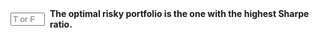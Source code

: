 
::: {.question-block}

<form onsubmit="event.preventDefault(); checkAnswerBox('module3_tf_q88','T')" style="display: flex; align-items: center; gap: 8px;">
<input type="text" id="module3_tf_q88" name="module3_tf_q88" maxlength="1" placeholder="T or F" style="width: 55px;" data-correct-answer="T" /> 
<label for="module3_tf_q88"><strong>The optimal risky portfolio is the one with the highest Sharpe ratio.</strong></label>
</form>

<div id="feedback-module3_tf_q88" class="feedback" data-status="" style="display:none;">
The sentence is TRUE. The tangency (market) portfolio maximizes excess return per unit of total risk.
</div>
:::
